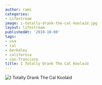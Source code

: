 ```yaml
---
author: rami
categories:
- Lifestream
image: i-totally-drank-the-cal-koolaid.jpg
layout: lifestream
publishedAt: '2010-10-08'
tags:
- usa
- cal
- berkeley
- california
- san-francisco
title: I Totally Drank The Cal Koolaid
---
```


![I Totally Drank The Cal Koolaid](/assets/images/content/lifestream/i-totally-drank-the-cal-koolaid.jpg)
